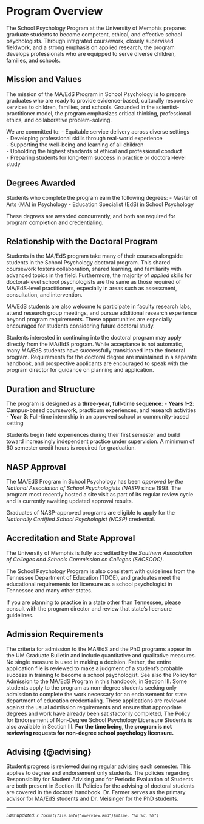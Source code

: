 # Program Overview {#overview}

The School Psychology Program at the University of Memphis prepares graduate students to become competent, ethical, and effective school psychologists. Through integrated coursework, closely supervised fieldwork, and a strong emphasis on applied research, the program develops professionals who are equipped to serve diverse children, families, and schools.

## Mission and Values

The mission of the MA/EdS Program in School Psychology is to prepare graduates who are ready to provide evidence-based, culturally responsive services to children, families, and schools. Grounded in the scientist-practitioner model, the program emphasizes critical thinking, professional ethics, and collaborative problem-solving.

We are committed to:
- Equitable service delivery across diverse settings  
- Developing professional skills through real-world experience  
- Supporting the well-being and learning of all children  
- Upholding the highest standards of ethical and professional conduct  
- Preparing students for long-term success in practice or doctoral-level study  

## Degrees Awarded

Students who complete the program earn the following degrees:
- Master of Arts (MA) in Psychology
- Education Specialist (EdS) in School Psychology

These degrees are awarded concurrently, and both are required for program completion and credentialing.

## Relationship with the Doctoral Program 

Students in the MA/EdS program take many of their courses alongside students in the School Psychology doctoral program. This shared coursework fosters collaboration, shared learning, and familiarity with advanced topics in the field. Furthermore, the majority of *applied* skills for doctoral-level school psychologists are the same as those required of MA/EdS-level practitioners, especially in areas such as assessment, consultation, and intervention.

MA/EdS students are also welcome to participate in faculty research labs, attend research group meetings, and pursue additional research experience beyond program requirements. These opportunities are especially encouraged for students considering future doctoral study.

Students interested in continuing into the doctoral program may apply directly from the MA/EdS program. While acceptance is not automatic, many MA/EdS students have successfully transitioned into the doctoral program. Requirements for the doctoral degree are maintained in a separate handbook, and prospective applicants are encouraged to speak with the program director for guidance on planning and application.

## Duration and Structure

The program is designed as a **three-year, full-time sequence**:
- **Years 1–2**: Campus-based coursework, practicum experiences, and research activities
- **Year 3**: Full-time internship in an approved school or community-based setting

Students begin field experiences during their first semester and build toward increasingly independent practice under supervision. A minimum of 60 semester credit hours is required for graduation.

## NASP Approval

The MA/EdS Program in School Psychology has been *approved by the National Association of School Psychologists (NASP)* since 1998. The program most recently hosted a site visit as part of its regular review cycle and is currently awaiting updated approval results.

Graduates of NASP-approved programs are eligible to apply for the *Nationally Certified School Psychologist (NCSP)* credential.

## Accreditation and State Approval

The University of Memphis is fully accredited by the *Southern Association of Colleges and Schools Commission on Colleges (SACSCOC)*.

The School Psychology Program is also consistent with guidelines from the Tennessee Department of Education (TDOE), and graduates meet the educational requirements for licensure as a school psychologist in Tennessee and many other states.

If you are planning to practice in a state other than Tennessee, please consult with the program director and review that state’s licensure guidelines.

## Admission Requirements {#admissionreq}
The criteria for admission to the MA/EdS and the PhD programs appear in the UM Graduate Bulletin and include quantitative and qualitative measures. No single measure is used in making a decision.  Rather, the entire application file is reviewed to make a judgment of a student’s probable success in training to become a school psychologist.  See also the Policy for Admission to the MA/EdS Program in this handbook, in Section III.  Some students apply to the program as non-degree students seeking only admission to complete the work necessary for an endorsement for state department of education credentialing.  These applications are reviewed against the usual admission requirements and ensure that appropriate degrees and work have already been satisfactorily completed, The Policy for Endorsement of Non-Degree School Psychology Licensure Students is also available in Section III. **For the time being, the program is not reviewing requests for non-degree school psychology licensure.**

## Advising {@advising}
Student progress is reviewed during regular advising each semester. This applies to degree and endorsement only students. The policies regarding Responsibility for Student Advising and for Periodic Evaluation of Students are both present in Section III. Policies for the advising of doctoral students are covered in the doctoral handbook. Dr. Farmer serves as the primary advisor for MA/EdS students and Dr. Meisinger for the PhD students.

***
<small>*Last updated: `r format(file.info("overview.Rmd")$mtime, "%B %d, %Y")`*</small>
